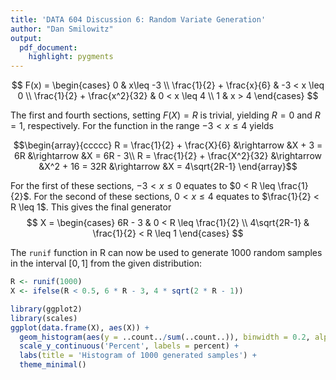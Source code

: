 ```yaml
---
title: 'DATA 604 Discussion 6: Random Variate Generation'
author: "Dan Smilowitz"
output: 
  pdf_document: 
    highlight: pygments
---
```


$$
F(x) = 
\begin{cases} 
0 & x\leq -3 \\
\frac{1}{2} + \frac{x}{6} & -3 < x \leq 0 \\
\frac{1}{2} + \frac{x^2}{32} & 0 < x \leq 4 \\
1 & x > 4 
\end{cases}
$$

The first and fourth sections, setting $F(X) = R$ is trivial, yielding $R=0$ and $R=1$, respectively.  For the function in the range $-3 < x \leq 4$ yields

$$\begin{array}{ccccc}
R = \frac{1}{2} + \frac{X}{6} &\rightarrow &X + 3 = 6R &\rightarrow &X = 6R - 3\\
R = \frac{1}{2} + \frac{X^2}{32} &\rightarrow &X^2 + 16 = 32R &\rightarrow &X = 4\sqrt{2R-1}
\end{array}$$

For the first of these sections, $-3 < x \leq 0$ equates to $0 < R \leq \frac{1}{2}$.  For the second of these sections, $0 < x \leq 4$ equates to $\frac{1}{2} < R \leq 1$.  This gives the final generator
$$
X = 
\begin{cases} 
6R - 3 & 0 < R \leq \frac{1}{2} \\
4\sqrt{2R-1} & \frac{1}{2} < R \leq 1
\end{cases}
$$

The `runif` function in R can now be used to generate 1000 random samples in the interval $[0,1]$ from the given distribution:
```r
R <- runif(1000)
X <- ifelse(R < 0.5, 6 * R - 3, 4 * sqrt(2 * R - 1))
```

```r
library(ggplot2)
library(scales)
ggplot(data.frame(X), aes(X)) +
  geom_histogram(aes(y = ..count../sum(..count..)), binwidth = 0.2, alpha = 0.5, col = 'black') +
  scale_y_continuous('Percent', labels = percent) +
  labs(title = 'Histogram of 1000 generated samples') +
  theme_minimal()
```

